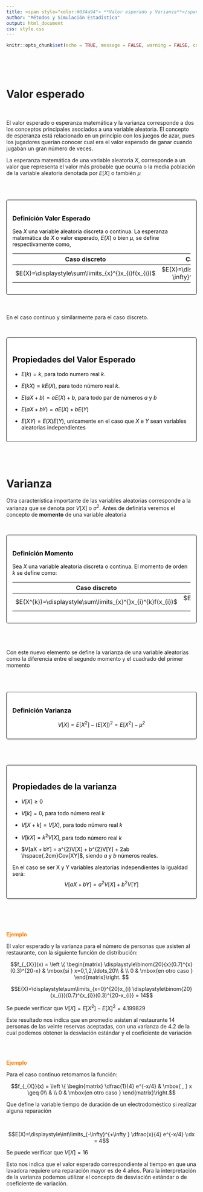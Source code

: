 ```yaml
---
title: <span style="color:#034a94"> **Valor esperado y Varianza**</span>
author: "Métodos y Simulación Estadística"
output: html_document
css: style.css
---
```


```r
knitr::opts_chunk$set(echo = TRUE, message = FALSE, warning = FALSE, comment = NA)

```

<br/><br/><br/>


# **Valor esperado**

<br/>

El valor esperado o esperanza matemática y la varianza corresponde a dos los conceptos principales asociados a una variable aleatoria. El concepto de esperanza está relacionado en un principio con los juegos de azar, pues los jugadores querían conocer cual era el valor esperado de ganar cuando jugaban un gran número de veces. 

La esperanza matemática de una variable aleatoria $X$,  corresponde a un valor que representa el valor más probable que ocurra o la media población de la variable aleatoria denotada por $E[X]$ o también $\mu$

<br/><br/>

<div style="padding: 15px; border: 1px solid transparent; border-color: transparent; margin-bottom: 20px; border-radius: 4px; color: #000000; background-color: #FFFFFF ; border-color: #000000;">

### **Definición Valor Esperado**

Sea $X$ una variable aleatoria discreta o continua. La esperanza matemática de $X$ o valor esperado, $E(X)$ o bien $\mu$, se define respectivamente como,

| Caso discreto                           |Caso continuo                          |
|:---------------------------------------:|:-------------------------------------:|
| $E(X)=\displaystyle\sum\limits_{x}^{}x_{i}f(x_{i})$ | $E(X)=\displaystyle\int\limits_{-\infty}^{+\infty}x f(x)dx$ |

</div> 

<br/>

En el caso continuo y similarmente para el caso discreto.

<br/>

<div style="padding: 15px; border: 1px solid transparent; border-color: transparent; margin-bottom: 20px; border-radius: 4px; color: #000000; background-color: #FFFFFF ; border-color: #000000;">

## **Propiedades del Valor Esperado**

+ $E(k) = k$, para todo numero real $k$.

+ $E(kX) = k E(X)$, para todo número real $k$.

+ $E(aX + b) = a E(X) + b$, para todo par de números $a$ y $b$

+ $E(aX + bY) = a E (X) + b E(Y)$

+ $E(XY) = E(X)E(Y)$, 	unicamente en el caso que $X$ e $Y$ sean variables aleatorias independientes
</div> 

<br/><br/>


# **Varianza**

Otra característica importante de las variables aleatorias corresponde a la varianza que se denota por $V[X]$ o $\sigma^{2}$. Antes de definirla veremos el concepto de **momento** de una variable aleatoria

<br/>

<div style="padding: 15px; border: 1px solid transparent; border-color: transparent; margin-bottom: 20px; border-radius: 4px; color: #000000; background-color: #FFFFFF ; border-color: #000000;">

### **Definición Momento**

Sea $X$ una variable aleatoria discreta o continua. El momento de orden $k$ se define como:

| Caso discreto                           |Caso continuo                          |
|:---------------------------------------:|:-------------------------------------:|
|$E(X^{k})=\displaystyle\sum\limits_{x}^{}x_{i}^{k}f(x_{i})$|$E(X^{k})=\displaystyle\int\limits_{-\infty}^{+\infty}x^{k} f(x)dx$|

</div> 

<br/><br/>

Con este nuevo elemento se define la varianza de una variable aleatorias como la diferencia entre el segundo momento y el cuadrado del primer momento

<br/><br/>

<div style="padding: 15px; border: 1px solid transparent; border-color: transparent; margin-bottom: 20px; border-radius: 4px; color: #000000; background-color: #FFFFFF ; border-color: #000000;">

### **Definición Varianza**

$$V[X] = E[X^{2}]-(E[X])^{2}  = E[X^{2}]-\mu^{2}$$ 

</div> 

<br/><br/>

<div style="padding: 15px; border: 1px solid transparent; border-color: transparent; margin-bottom: 20px; border-radius: 4px; color: #000000; background-color: #FFFFFF ; border-color: #000000;">

## **Propiedades de la varianza**

+ $V[X] \geq 0$

+ $V[k] = 0$, para todo número real $k$

+ $V[X + k]  = V[X]$, para todo número real $k$

+ $V[kX] = k^{2}V[X]$, para todo número real $k$ 

+ $V[aX + bY] = a^{2}V[X] + b^{2}V[Y] + 2ab \hspace{.2cm}Cov[XY]$, siendo $a$ y $b$ números reales. 

En el caso se ser X y Y variables aleatorias independientes la igualdad será: $$V[aX + bY] = a^{2}V[X] + b^{2}V[Y]$$ 

</div> 

<br/><br/><br/>

 <span style="color:#FF7F00"> **Ejemplo**</span>

El valor esperado y la varianza para el número de personas que asisten al restaurante, con la siguiente función de distribución: 

$$f_{_{X}}(x) = \left \{ 
\begin{matrix} 
	\displaystyle\binom{20}{x}(0.7)^{x}(0.3)^{20-x} & \mbox{si }	x=0,1,2,\ldots,20\\ 
	& \\
	0  & \mbox{en otro caso }
\end{matrix}\right.  
$$


$$E(X)=\displaystyle\sum\limits_{x=0}^{20}x_{i} 	\displaystyle\binom{20}{x_{i}}(0.7)^{x_{i}}(0.3)^{20-x_{i}} = 14$$ 

Se puede verificar que $V[X] = E[X^2] - E[X]^2 = 4.199829$

Este resultado nos indica que en promedio asisten al restaurante 14 personas de las veinte reservas aceptadas, con una varianza de 4.2 de la cual podemos obtener la desviación estándar y el coeficiente de variación

<br/><br/>

 <span style="color:#FF7F00"> **Ejemplo**</span>

Para el caso continuo retomamos la función: 

$$f_{_{X}}(x) = \left \{ 
\begin{matrix} 
	\dfrac{1}{4} e^{-x/4} & \mbox{ , }	x \geq 0\\ 
	& \\
	0  & \mbox{en otro caso }
\end{matrix}\right.$$

Que define la variable tiempo de duración de un electrodoméstico si realizar alguna reparación

<br/>

$$E(X)=\displaystyle\int\limits_{-\infty}^{+\infty } \dfrac{x}{4} e^{-x/4}  \:dx  = 4$$

Se puede verificar que $V[X] = 16$

Esto nos indica que el valor esperado correspondiente al tiempo en que una lavadora requiere una reparación mayor es de 4 años.  Para la interpretación de la varianza podemos utilizar el concepto de desviación estándar o de coeficiente de variación.

<br/><br/><br/><br/>